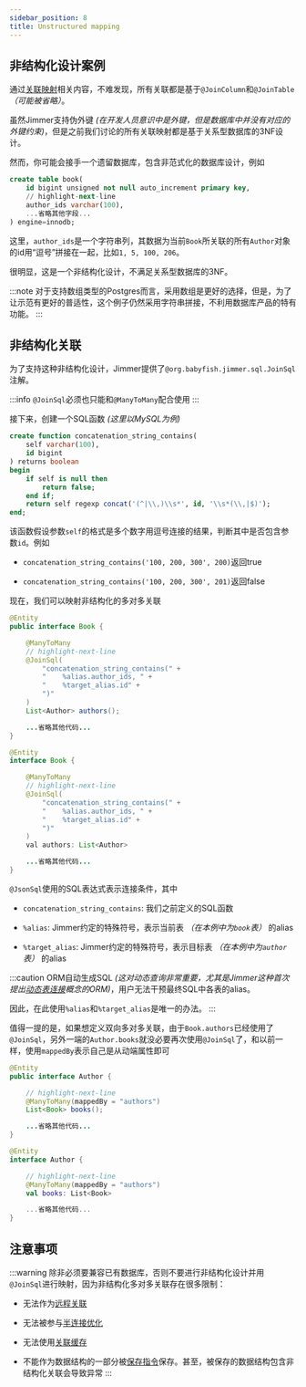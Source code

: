 ```yaml
---
sidebar_position: 8
title: Unstructured mapping
---
```



## 非结构化设计案例

通过[关联映射](../base/association)相关内容，不难发现，所有关联都是基于`@JoinColumn`和`@JoinTable` *（可能被省略）*。

虽然Jimmer支持伪外键 *(在开发人员意识中是外键，但是数据库中并没有对应的外键约束)*，但是之前我们讨论的所有关联映射都是基于关系型数据库的3NF设计。

然而，你可能会接手一个遗留数据库，包含非范式化的数据库设计，例如

```sql
create table book(
    id bigint unsigned not null auto_increment primary key,
    // highlight-next-line
    author_ids varchar(100),
    ...省略其他字段...
) engine=innodb;
```

这里，`author_ids`是一个字符串列，其数据为当前`Book`所关联的所有`Author`对象的id用“逗号”拼接在一起，比如`1, 5, 100, 206`。

很明显，这是一个非结构化设计，不满足关系型数据库的3NF。

:::note
对于支持数组类型的Postgres而言，采用数组是更好的选择，但是，为了让示范有更好的普适性，这个例子仍然采用字符串拼接，不利用数据库产品的特有功能。
:::

## 非结构化关联

为了支持这种非结构化设计，Jimmer提供了`@org.babyfish.jimmer.sql.JoinSql`注解。

:::info
`@JoinSql`必须也只能和`@ManyToMany`配合使用
:::

接下来，创建一个SQL函数 *(这里以MySQL为例)*

```sql
create function concatenation_string_contains(
	self varchar(100),
	id bigint
) returns boolean
begin
	if self is null then
		return false;
	end if;
	return self regexp concat('(^|\\,)\\s*', id, '\\s*(\\,|$)');
end;
```

该函数假设参数`self`的格式是多个数字用逗号连接的结果，判断其中是否包含参数`id`。例如

-   `concatenation_string_contains('100, 200, 300', 200)`返回true

-   `concatenation_string_contains('100, 200, 300', 201)`返回false

现在，我们可以映射非结构化的多对多关联

<Tabs groupId="language">
<TabItem value="java" label="Java">

```java title="Book.java"
@Entity
public interface Book {

    @ManyToMany
    // highlight-next-line
    @JoinSql(
        "concatenation_string_contains(" +
        "    %alias.author_ids, " +
        "    %target_alias.id" +
        ")"
    )
    List<Author> authors();

    ...省略其他代码...
}
```

</TabItem>
<TabItem value="kotlin" label="Kotlin">

```java title="Book.kt"
@Entity
interface Book {

    @ManyToMany
    // highlight-next-line
    @JoinSql(
        "concatenation_string_contains(" +
        "    %alias.author_ids, " +
        "    %target_alias.id" +
        ")"
    )
    val authors: List<Author>

    ...省略其他代码...
}
```

</TabItem>
</Tabs>

`@JsonSql`使用的SQL表达式表示连接条件，其中

-   `concatenation_string_contains`: 我们之前定义的SQL函数

-   `%alias`: Jimmer约定的特殊符号，表示当前表 *（在本例中为`book`表）* 的alias

-   `%target_alias`: Jimmer约定的特殊符号，表示目标表 *（在本例中为`author`表）* 的alias

:::caution
ORM自动生成SQL *(这对动态查询非常重要，尤其是Jimmer这种首次提出[动态表连接](../../query/dynamic-join)概念的ORM)*，用户无法干预最终SQL中各表的alias。

因此，在此使用`%alias`和`%target_alias`是唯一的办法。
:::

值得一提的是，如果想定义双向多对多关联，由于`Book.authors`已经使用了`@JoinSql`，另外一端的`Author.books`就没必要再次使用`@JoinSql`了，和以前一样，使用`mappedBy`表示自己是从动端属性即可

<Tabs groupId="language">
<TabItem value="java" label="Java">

```java title="Author.java"
@Entity
public interface Author {

    // highlight-next-line
    @ManyToMany(mappedBy = "authors")
    List<Book> books();

    ...省略其他代码...
}
```

</TabItem>
<TabItem value="kotlin" label="Kotlin">

```kotlin title="Author.kt"
@Entity
interface Author {

    // highlight-next-line
    @ManyToMany(mappedBy = "authors")
    val books: List<Book>

    ...省略其他代码...
}
```

</TabItem>
</Tabs>

## 注意事项

:::warning
除非必须要兼容已有数据库，否则不要进行非结构化设计并用`@JoinSql`进行映射，因为非结构化多对多关联存在很多限制：

-   无法作为[远程关联](./remote)

-   无法被参与[半连接优化](../../query/dynamic-join/optimization)

-   无法使用[关联缓存](../../cache/cache-type/association)

-   不能作为数据结构的一部分被[保存指令](../../mutation/save-command)保存。甚至，被保存的数据结构包含非结构化关联会导致异常
:::